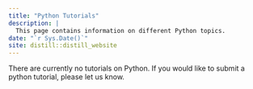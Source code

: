```yaml
---
title: "Python Tutorials"
description: |
  This page contains information on different Python topics.
date: "`r Sys.Date()`"
site: distill::distill_website
---
```

There are currently no tutorials on Python. If you would like to submit a python tutorial, please let us know. 




